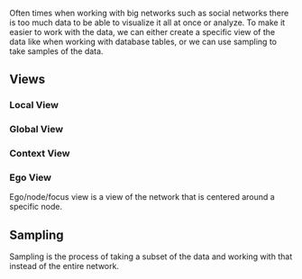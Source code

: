 Often times when working with big networks such as social networks there is too much data to be able to visualize it all
at once or analyze. To make it easier to work with the data, we can either create a specific view of the data like when
working with database tables, or we can use sampling to take samples of the data.

## Views

### Local View

### Global View

### Context View

### Ego View

Ego/node/focus view is a view of the network that is centered around a specific node.

## Sampling

Sampling is the process of taking a subset of the data and working with that instead of the entire network.